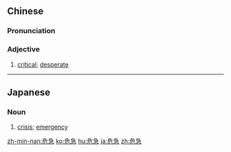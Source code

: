 ==Chinese==
{{zh-forms}}

===Pronunciation===
{{zh-pron
|m=危jí
|c=ngai4 gap1
|mn=qz,tw,xm,zz:gûi-kip/qz:ûi-kip
|cat=a
}}

===Adjective===
{{zh-adj}}

# [[critical]]; [[desperate]]

{{zh-cat|Advanced}}

----

==Japanese==
{{ja-kanjitab|き|きゅう|yomi=o}}

===Noun===
{{ja-noun|ききゅう}}

# [[crisis]]; [[emergency]]

[[zh-min-nan:危急]]
[[ko:危急]]
[[hu:危急]]
[[ja:危急]]
[[zh:危急]]